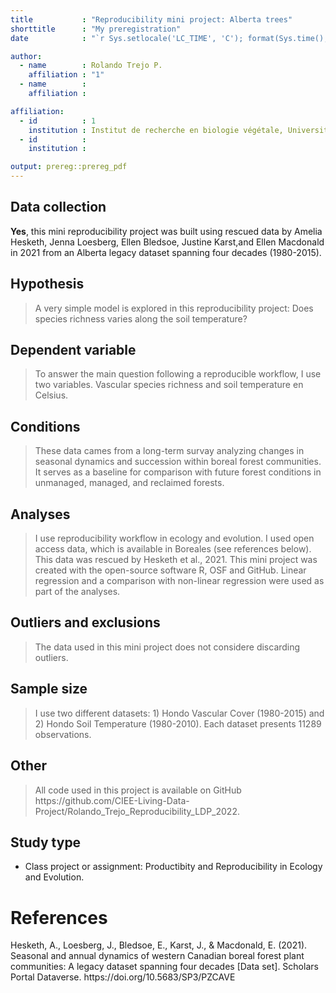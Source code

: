 ```yaml
---
title           : "Reproducibility mini project: Alberta trees"
shorttitle      : "My preregistration"
date            : "`r Sys.setlocale('LC_TIME', 'C'); format(Sys.time(), '%d\\\\. %B %Y')`"

author: 
  - name        : Rolando Trejo P.
    affiliation : "1"
  - name        : 
    affiliation : 

affiliation:
  - id          : 1
    institution : Institut de recherche en biologie végétale, Université de Montréal
  - id          : 
    institution : 

output: prereg::prereg_pdf
---
```


## Data collection

<!-- Have any data been collected for this study already? (Note: "Yes" is not an accepted answer.) -->

**Yes**, this mini reproducibility project was built using rescued data by Amelia Hesketh, Jenna Loesberg, Ellen Bledsoe, Justine Karst,and Ellen Macdonald in 2021 from an Alberta legacy dataset spanning four decades (1980-2015). 

## Hypothesis

<!-- What's the main question being asked or hypothesis being tested in this study? -->

> A very simple model is explored in this reproducibility project: Does species richness varies along the soil temperature?

## Dependent variable

<!-- Describe the key dependent variable(s) specifying how they will be measured. -->

> To answer the main question following a reproducible workflow, I use two variables. Vascular species richness and soil temperature en Celsius.

## Conditions

<!-- How many and which conditions will participants be assigned to? -->

> These data cames from a long-term survay analyzing changes in seasonal dynamics and succession within boreal forest communities. It serves as a baseline for comparison with future forest conditions in unmanaged, managed, and reclaimed forests.


## Analyses

<!-- Specify exactly which analyses you will conduct to examine the main question/hypothesis. -->

> I use reproducibility workflow in ecology and evolution. I used open access data, which is available in Boreales (see references below). This data was rescued by Hesketh et al., 2021. This mini project was created with the open-source software R, OSF and GitHub. Linear regression and a comparison with non-linear regression were used as part of the analyses.

## Outliers and exclusions

<!-- Describe exactly how outliers will be defined and handled, and your precise rule(s) for excluding observations. -->

> The data used in this mini project does not considere discarding outliers.

## Sample size

<!-- How many observations will be collected or what will determine sample size? No need to justify decision, but be precise about _exactly_ how the number will be determined. -->

> I use two different datasets: 1) Hondo Vascular Cover (1980-2015) and 2) Hondo Soil Temperature (1980-2010). Each dataset presents 11289 observations.

## Other

<!-- Anything else you would like to pre-register? (e.g., secondary analyses, variables collected for exploratory purposes, unusual analyses planned?) -->

> All code used in this project is available on GitHub https://github.com/CIEE-Living-Data-Project/Rolando_Trejo_Reproducibility_LDP_2022.

## Study type

-   Class project or assignment: Productibity and Reproducibility in Ecology and Evolution.


# References

Hesketh, A., Loesberg, J., Bledsoe, E., Karst, J., & Macdonald, E. (2021). Seasonal and annual dynamics of western Canadian boreal forest plant communities: A legacy dataset spanning four decades [Data set]. Scholars Portal Dataverse. https://doi.org/10.5683/SP3/PZCAVE

## 

```{=tex}
\vspace{-2pc}
\setlength{\parindent}{-0.5in}
\setlength{\leftskip}{-1in}
\setlength{\parskip}{8pt}
```
\noindent
